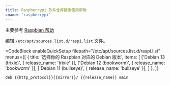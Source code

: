 ```yaml
---
title: Raspberrypi 软件仓库镜像使用帮助
cname: 'raspberrypi'
---
```


主要参考 [Raspbian 帮助](/raspbian/)

编辑 `/etc/apt/sources.list.d/raspi.list` 文件。

<CodeBlock
  enableQuickSetup
  filepath="/etc/apt/sources.list.d/raspi.list"
  menus={[
    {
      title: '选择你的 Raspbian 对应的 Debian 版本',
      items: [
        ['Debian 13 (trixie)', { release_name: 'trixie' }],
        ['Debian 12 (bookworm)', { release_name: 'bookworm' }],
        ['Debian 11 (bullseye)', { release_name: 'bullseye' }],
      ]
    },
  ]}
>


```properties
deb {{http_protocol}}{{mirror}}/ {{release_name}} main
```

</CodeBlock>
